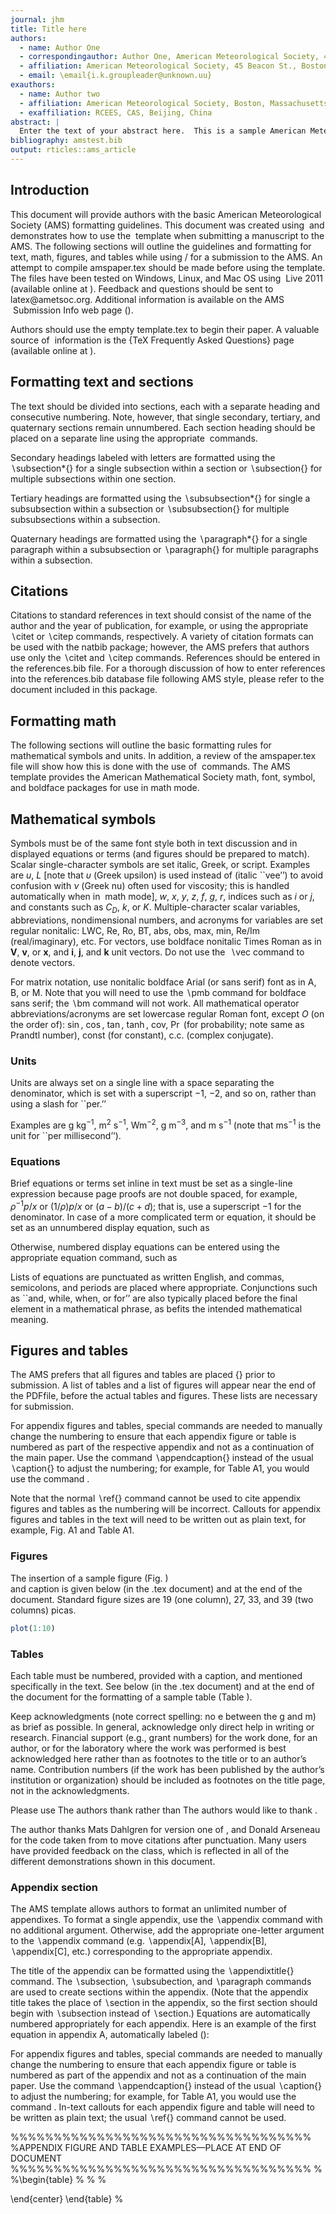 ```yaml
---
journal: jhm
title: Title here
authors:
  - name: Author One
  - correspondingauthor: Author One, American Meteorological Society, 45 Beacon St., Boston, MA 02108.
  - affiliation: American Meteorological Society, 45 Beacon St., Boston, MA 02108.
  - email: \email{i.k.groupleader@unknown.uu}
exauthors:
  - name: Author two
  - affiliation: American Meteorological Society, Boston, Massachusetts
  - exaffiliation: RCEES, CAS, Beijing, China
abstract: |
  Enter the text of your abstract here.  This is a sample American Meteorological Society (AMS) \LaTeX\ template.  This document provides authors with instructions on the use of the AMS \LaTeX\ template.  Authors should refer to the file amspaper.tex to review the actual \LaTeX\ code used to create this document. The template.tex file should be modified by authors for their own manuscript.
bibliography: amstest.bib
output: rticles::ams_article
---
```


## Introduction

This document will provide authors with the basic American Meteorological Society (AMS) formatting guidelines. This document was created using \LaTeX\ and demonstrates how to use the \LaTeX\ template when submitting a manuscript to the AMS.  The following sections will outline the guidelines and formatting for text, math, figures, and tables while using \LaTeX\/ for a submission to the AMS. An attempt to compile amspaper.tex should be made before using the template. The files have been tested on Windows, Linux, and Mac OS using \TeX\ Live 2011 (available online at \url{http://www.tug.org/texlive/}). Feedback and questions should be sent to latex@ametsoc.org. Additional information is available on the AMS \LaTeX\ Submission Info web page (\url{http://www2.ametsoc.org/ams/index.cfm/publications/authors/journal-and-bams-authors/author-resources/latex-author-info/}).

Authors should use the empty template.tex to begin their paper. A valuable source of \LaTeX\ information is the {TeX Frequently Asked Questions} page (available online at \url{faq.tug.org}).

## Formatting text and sections

The text should be divided into sections, each with a separate heading and consecutive numbering. Note, however, that single secondary, tertiary, and quaternary sections remain unnumbered. Each section heading should be placed on a separate line using the appropriate \LaTeX\ commands.

\subsection*{Secondary headings}

Secondary headings labeled with letters are formatted using the $\backslash$subsection$*${\tt\string{\string}} for a single subsection within a section or $\backslash$subsection{\tt\string{\string}} for multiple subsections within one section.

\subsubsection*{Tertiary headings} 

Tertiary headings are formatted using the $\backslash$subsubsection$*${\tt\string{\string}} for single a subsubsection within a subsection or $\backslash$subsubsection{\tt\string{\string}}  for multiple subsubsections within a subsection. 

\paragraph*{Quaternary headings} 

Quaternary headings are formatted using the $\backslash$paragraph$*${\tt\string{\string}} for a single paragraph within a subsubsection or $\backslash$paragraph{\tt\string{\string}} for multiple paragraphs within a subsection.

## Citations

Citations to standard references in text should consist of the name of the author and the year of publication, for example, \citet{Becker+Schmitz2003} or \citep{Becker+Schmitz2003} using the appropriate $\backslash$citet\ or $\backslash$citep commands, respectively. A variety of citation formats can be used with the natbib package; however, the AMS prefers that authors use only the $\backslash$citet\ and $\backslash$citep commands. References should be entered in the references.bib file. For a thorough discussion of how to enter references into the references.bib database file following AMS style, please refer to the \textbf{AMS\_Refs.pdf} document included in this package.

## Formatting math

The following sections will outline the basic formatting rules for mathematical symbols and units.  In addition, a review of the amspaper.tex file will show how this is done with the use of \LaTeX\ commands.  The AMS template provides the American Mathematical Society math, font, symbol, and boldface packages for use in math mode.

## Mathematical symbols

Symbols must be of the same font style both in text discussion and in displayed equations or terms (and figures should be prepared to match). Scalar single-character symbols are set italic, Greek, or script. Examples are $u$, $L$ [note that $\upsilon$ (Greek upsilon) is used instead of \textit{v} (italic ``vee'') to avoid confusion with $\nu$ (Greek nu) often used for viscosity; this is handled automatically when in \LaTeX\ math mode], $w$, $x$, $y$, $z$, $f$, $g$, $r$, indices such as $i$ or $j$, and constants such as $C_D$, $k$, or $K$. Multiple-character scalar variables, abbreviations, nondimensional numbers, and acronyms for variables are set regular nonitalic: $\mathrm{LWC}$, $\mathrm{Re}$, $\mathrm{Ro}$, $\mathrm{BT}$, $\mathrm{abs}$, $\mathrm{obs}$, $\mathrm{max}$, $\mathrm{min}$, $\mathrm{Re}$/$\mathrm{Im}$ (real/imaginary), etc. For vectors, use boldface nonitalic Times Roman as in $\mathbf{V}$, $\mathbf{v}$, or $\mathbf{x}$, and $\mathbf{i}$, $\mathbf{j}$, and $\mathbf{k}$ unit vectors. Do not use the \LaTeX\ $\backslash$vec command to denote vectors.

For matrix notation, use nonitalic boldface Arial (or sans serif) font as in $\pmb{\mathsf{A}}$, $\pmb{\mathsf{B}}$, or $\pmb{\mathsf{M}}$. Note that you will need to use the $\backslash$pmb command for boldface sans serif; the $\backslash$bm command will not work. All mathematical operator abbreviations/acronyms are set lowercase regular Roman font, except $O$ (on the order of): $\sin$, $\cos$, $\tan$, $\tanh$, $\mathrm{cov}$, $\Pr$ (for probability; note same as Prandtl number), $\mathrm{const}$ (for
constant), $\mathrm{c.c.}$ (complex conjugate).

### Units

Units are always set on a single line with a space separating the denominator, which is set with a superscript $-1$, $-2$, and so on, rather than using a slash for ``per.'' 

Examples are g kg$^{-1}$, m$^2$ s$^{-1}$, Wm$^{-2}$, g m$^{-3}$, and m s$^{-1}$ (note that ms$^{-1}$ is the unit for ``per millisecond'').

### Equations

Brief equations or terms set inline in text must be set as a single-line expression because page proofs are not double spaced, for example, $\rho^{-1}p/x$ or $(1/{\rho})p/x$ or $(a-b)/(c+d)$; that is, use a superscript $-1$ for the denominator. In case of a more complicated term or equation, it should be set as an unnumbered display equation, such as

\begin{displaymath} x=\frac{2b\pm\sqrt{b^{2}-4ac}}{2c}.  \end{displaymath}

Otherwise, numbered display equations can be entered using the appropriate equation command, such as 

\begin{equation}
x=\frac{2b\pm\sqrt{b^{2}-4ac}}{2c}.  \end{equation}

Lists of equations are punctuated as written English, and commas, semicolons, and periods are placed where appropriate. Conjunctions such as ``and, while, when, or for'' are also typically placed before the final element in a mathematical phrase, as befits the intended mathematical meaning.  

## Figures and tables

The AMS prefers that all figures and tables are placed {\bf at the end of the document} prior to submission. A list of tables and a list of figures will appear near the end of the PDFfile, before the actual tables and figures. These lists are necessary for submission.

For appendix figures and tables, special commands are needed to manually change the numbering to ensure that each appendix figure or table is numbered as part of the respective appendix and not as a continuation of the main paper. Use the command $\backslash$appendcaption\{\} instead of the usual $\backslash$caption\{\} to adjust the  numbering; for example, for Table A1, you would use the command \verb+\appendcaption{A1}+.

Note that the normal $\backslash$ref\{\} command cannot be used to cite appendix figures and tables as the numbering will be incorrect. Callouts for appendix figures and tables in the text will need to be written out as plain text, for example, Fig. A1 and Table A1.

### Figures

The insertion of a sample figure (Fig. \ref{f1})  
and caption is given below (in the .tex document) and at the end of the document. Standard figure sizes are 19 (one column), 27, 33, and 39 (two columns) picas.

```r
plot(1:10)
```

### Tables
Each table must be numbered, provided with a caption, and mentioned specifically in the text. 
See below (in the .tex document) and at the end of the document for the formatting of a sample table (Table
\ref{t1}).

\acknowledgments
Keep acknowledgments (note correct spelling: no e between the g and m) as brief as possible. In general, acknowledge only direct help in writing or research. Financial support (e.g., grant numbers) for the work done, for an author, or for the laboratory where the work was performed is best acknowledged here rather than as footnotes to the title or to an author's name. Contribution numbers (if the work has been published by the author's institution or organization) should be included as footnotes on the title page,
not in the acknowledgments.

Please use The authors thank \ldots rather than The authors would like to thank \ldots.

The author thanks Mats Dahlgren for version one of \textsf{achemso}, and Donald Arseneau for the code taken from \textsf{cite} to move citations after punctuation. Many users have provided feedback on the class, which is reflected in all of the different demonstrations shown in this document.

\appendix[A] 

\appendixtitle{Title of Appendix}


### Appendix section

The AMS template allows authors to format an unlimited number of appendixes. To format a single appendix, use the $\backslash$appendix command with no additional argument. Otherwise, add the appropriate one-letter argument to the $\backslash$appendix command (e.g. $\backslash$appendix[A], $\backslash$appendix[B], $\backslash$appendix[C], etc.) corresponding to the appropriate appendix. 

The title of the appendix can be formatted using the $\backslash$appendixtitle{\tt\string{\string}}  command. The $\backslash$subsection, $\backslash$subsubection, and $\backslash$paragraph commands are used to create sections within the appendix. (Note that the appendix title takes the place of $\backslash$section in the appendix, so the first section should begin with $\backslash$subsection instead of $\backslash$section.) Equations are automatically numbered appropriately for each appendix. Here is an example of the first equation in appendix A, automatically labeled (\ref{eq:1}): 
\begin{equation} \label{eq:1}
x=\frac{2b\pm\sqrt{b^{2}-4ac}}{2c}.  
\end{equation}

For appendix figures and tables, special commands are needed to manually change the numbering to ensure that each appendix figure or table is numbered as part of the appendix and not as a continuation of the main paper. Use the command $\backslash$appendcaption\{\} instead of the usual $\backslash$caption\{\} to adjust the numbering; for example, for Table A1, you would use the command \verb+\appendcaption{A1}+. In-text callouts for each appendix figure and table will need to be written as plain text; the usual $\backslash$ref\{\} command cannot be used.

%%%%%%%%%%%%%%%%%%%%%%%%%%%%%%%%%%%
%APPENDIX FIGURE AND TABLE EXAMPLES---PLACE AT END OF DOCUMENT
%%%%%%%%%%%%%%%%%%%%%%%%%%%%%%%%%%%
%
%\begin{table}
%\appendcaption{A1}{Here is the appendix table caption.}
%\centering
%\begin{tabular}{ccc}
%a&b&c\\
%d&e&f
%\end{tabular}
%\end{table}
%
%\begin{figure}
%\centerline{(illustration here)}
%\appendcaption{A1}{Here is the appendix figure caption.}
%\end{figure}
%


\appendix[B]
\appendixtitle{File Structure of the AMS \LaTeX\ Package}

\subsection{AMS \LaTeX\ files}
You will be provided with a tarred, zipped \LaTeX\ package containing 
17 files. These files are

\begin{description}
\item[Basic style file:] ametsoc.cls. 

The file ametsoc.cls is the manuscript style file.  

\begin{itemize}
\item
Using \verb+\documentclass{ametsoc}+ for your .tex document willgenerate a PDF that follows all AMS guidelines for submission and peer
review.  

\item
Using \verb+\documentclass[twocol]{ametsoc}+ for your .tex document can be used to generate a PDF that closely follows the layout of an AMS journal page, including single spacing and two columns.  This journal style PDF is only for the author's personal use, and any papers submitted in this style will not be accepted.  
\end{itemize}
Always use \verb+\documentclass{ametsoc}+ when generating a PDF for submission to the AMS. 

\item[Template:]
template.tex, for the author to use when making his/her paper. The file provides a basic blank template with some section headings for authors to easily enter their manuscript.

\item[Sample .tex and .pdf files:]
The file amspaper.tex contains the \LaTeX\ code for the sample file. The resulting PDF can be seen in amspaper.pdf (this file).


\item[Sample article:] article formatted in draft and two-column mode.

\begin{itemize}
\item
AMSSamp1.tex, AMSSamp1.pdf\\
Formal paper done in draft mode and the resulting .pdf.

\item
AMSSamp2.tex, AMSSamp2.pdf \\
The same paper using the \verb+[twocol]+ option and the resulting .pdf.

\item
FigOne.pdf, FigTwo.pdf, and figure01.pdf are sample figures.

\end{itemize}

\item[Bibliography Files:]

ametsoc2014.bst, database2014.bib, and references.bib.  

\begin{itemize}
\item
ametsoc2014.bst is the bibliography style file. 

\item
database2014.bib is an example of a bibliographic database file.

\item
references.bib should be altered with your own bibliography information.  
\end{itemize}

\item[Documention:] found in AMSDocs.pdf. Additional information found in readme.txt, which contains a list of the files and how they are used.
\end{description}

\subsection{Help for Authors}
Questions and feedback concerning the use of the AMS \LaTeX\ files should be directed to latex@ametsoc.org. Additional information is available on the AMS \LaTeX\ Submission Info web page (\url{http://www2.ametsoc.org/ams/index.cfm/publications/authors/journal-and-bams-authors/author-resources/latex-author-info/}).

\appendix[C]
\appendixtitle{Building a PDF and Submitting Your 
\LaTeX\ Manuscript Files to the AMS}

\subsection{Building your own PDF}
There are a variety of different methods and programs that will create a final PDF from your \LaTeX\ files. The easiest method is to download one of the freely available text editors/compilers such as TexWorks or TeXnicCenter.

TexWorks is installed with the TeXLive distribution and provides both a text
editor and the ability to compile your files into a PDF.

\subsection{Submitting your files to the AMS for peer review}

The AMS uses the Editorial Manager system for all author submissions for peer review. Editorial Manager uses the freely available \TeX\ Live 2011
distribution. This system will automatically generate a PDF from your submitted \LaTeX\ files and figures.  

You should not upload your own PDF into the system. If the system does not build the PDF from your files correctly, refer to the AMS \LaTeX\ FAQ page first for possible solutions. If your PDF still does not build correctly after trying the solutions on the FAQ page, email latex@ametsoc.org for help.

\subsection{Other software}
As mentioned above, there is a variety of software that can be used to edit .tex files and build a PDF.  The AMS does not support \LaTeX\/-related WYSIWYG software, such as Scientific Workplace, or WYSIWYM software, such as LyX.  \TeX\ Live (available online at \\ \url{http://www.tug.org/texlive/}) is recommended for users needing an up-to-date \LaTeX\ distribution with software that includes an editor and the ability to automatically generate a PDF.

%%%%%%%%%%%%%%%%%%%%%%%%%%%%%%%%%%%%%%%%%%%%%%%%%%%%%%%%%%%%%%%%%%%%%
% REFERENCES
%%%%%%%%%%%%%%%%%%%%%%%%%%%%%%%%%%%%%%%%%%%%%%%%%%%%%%%%%%%%%%%%%%%%%
 This shows how to enter the commands for making a bibliography using BibTeX. It uses references.bib and the ametsoc2014.bst file for the style.

%%%%%%%%%%%%%%%%%%%%%%%%%%%%%%%%%%%%%%%%%%%%%%%%%%%%%%%%%%%%%%%%%%%%%
% TABLES
%%%%%%%%%%%%%%%%%%%%%%%%%%%%%%%%%%%%%%%%%%%%%%%%%%%%%%%%%%%%%%%%%%%%%
\begin{table}[h]
\caption{This is a sample table caption and table layout.}
\label{t1}
\begin{center}
\begin{tabular}{ccccrrcrc}
\topline
$N$ & $X$ & $Y$ & $Z$\\
\midline
 0000 & 0000 & 0010 & 0000 \\
 0005 & 0004 & 0012 & 0000 \\
 0010 & 0009 & 0020 & 0000 \\
 0015 & 0016 & 0036 & 0002 \\
 0020 & 0030 & 0066 & 0007 \\
 0025 & 0054 & 0115 & 0024 \\
\botline
\end{tabular}
\end{center}
\end{table}
%

\begin{table}
\appendcaption{A1}{Here is the appendix table caption.}
\centering
\begin{tabular}{ccc}
\topline
$1$ & $2$ & $3$ \\
\midline
a&b&c \\
d&e&f \\
\botline
\end{tabular}
\end{table}

\begin{figure}[h]
 \centerline{\includegraphics[width=19pc]{figure01.pdf}}
  \caption{Enter the caption for your figure here.  Repeat as necessary for each of your figures. Figure from \protect\cite{Knutti2008}.}\label{f1}
\end{figure}

\begin{figure}
\centerline{(illustration here)}
\appendcaption{A1}{Here is the appendix figure caption.}
\end{figure}

\begin{figure}
\centerline{(illustration here)}
\appendcaption{B1}{Here is the appendix figure caption.}
\end{figure}
